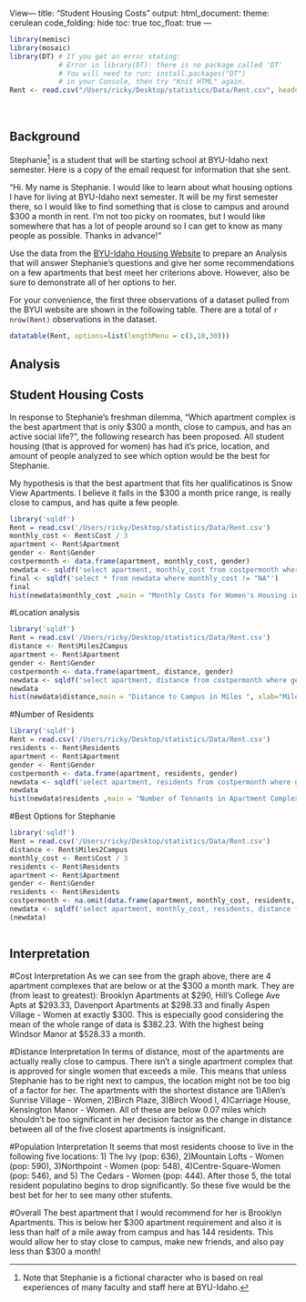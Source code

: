 View---
title: "Student Housing Costs"
output: 
  html_document:
    theme: cerulean
    code_folding: hide
    toc: true
    toc_float: true
---

```r
library(memisc)
library(mosaic)
library(DT) # If you get an error stating: 
            # Error in library(DT): there is no package called 'DT'
            # You will need to run: install.packages("DT") 
            # in your Console, then try "Knit HTML" again.
Rent <- read.csv("/Users/ricky/Desktop/statistics/Data/Rent.csv", header=TRUE)
```

<br />

## Background

Stephanie[^1] is a student that will be starting school at BYU-Idaho next semester. Here is a copy of the email request for information that she sent.

"Hi. My name is Stephanie. I would like to learn about what housing options I have for living at BYU-Idaho next semester. It will be my first semester there, so I would like to find something that is close to campus and around $300 a month in rent. I'm not too picky on roomates, but I would like somewhere that has a lot of people around so I can get to know as many people as possible. Thanks in advance!"

Use the data from the [BYU-Idaho Housing Website](https://web.byui.edu/tis/search) to prepare an Analysis that will answer Stephanie's questions and give her some recommendations on a few apartments that best meet her criterions above. However, also be sure to demonstrate all of her options to her.

For your convenience, the first three observations of a dataset pulled from the BYUI website are shown in the following table. There are a total of `r nrow(Rent)` observations in the dataset.

<!-- Hint, you should probably subset the Rent dataset to only show the "Approved Women's Housing" since Stephanie won't be interested in Male Housing options. Also, you can edit this background however you wish when completing your analysis. Notice how this text in green doesn't show up in the HTML output because we used the HTML comment tags around this text. --> 

```r
datatable(Rent, options=list(lengthMenu = c(3,10,30)))
```


## Analysis
## Student Housing Costs

In response to Stephanie's freshman dilemma, "Which apartment complex is the best apartment that is only $300 a month, close to campus, and has an active social life?", the following research has been proposed. All student housing (that is approved for women) has had it's price, location, and amount of people analyzed to see which option would be the best for Stephanie.

My hypothesis is that the best apartment that fits her qualificatinos is Snow View Apartments. I believe it falls in the $300 a month price range, is really close to campus, and has quite a few people.


```r

library('sqldf')
Rent = read.csv('/Users/ricky/Desktop/statistics/Data/Rent.csv')
monthly_cost <- Rent$Cost / 3
apartment <- Rent$Apartment
gender <- Rent$Gender
costpermonth <- data.frame(apartment, monthly_cost, gender)
newdata <- sqldf('select apartment, monthly_cost from costpermonth where gender = "F" order by monthly_cost asc')
final <- sqldf('select * from newdata where monthly_cost != "NA"')
final
hist(newdata$monthly_cost ,main = "Monthly Costs for Women's Housing in Rexburg ", xlab="Price Range", ylab="Number of Apartments in Range", col = 'steelblue')
```


#Location analysis 
```r
library('sqldf')
Rent = read.csv('/Users/ricky/Desktop/statistics/Data/Rent.csv')
distance <- Rent$Miles2Campus
apartment <- Rent$Apartment
gender <- Rent$Gender
costpermonth <- data.frame(apartment, distance, gender)
newdata <- sqldf('select apartment, distance from costpermonth where gender = "F" and distance is not null order by distance asc')
newdata
hist(newdata$distance,main = "Distance to Campus in Miles ", xlab="Miles", ylab="Number of Apartments in Range", col = 'yellow')
```

#Number of Residents
```r
library('sqldf')
Rent = read.csv('/Users/ricky/Desktop/statistics/Data/Rent.csv')
residents <- Rent$Residents
apartment <- Rent$Apartment
gender <- Rent$Gender
costpermonth <- data.frame(apartment, residents, gender)
newdata <- sqldf('select apartment, residents from costpermonth where gender = "F" order by residents desc')
newdata
hist(newdata$residents ,main = "Number of Tennants in Apartment Complex", xlab="Total Tennants", ylab="Number of Apartments in Range", col = 'firebrick')
```

#Best Options for Stephanie
```r
library('sqldf')
Rent = read.csv('/Users/ricky/Desktop/statistics/Data/Rent.csv')
distance <- Rent$Miles2Campus
monthly_cost <- Rent$Cost / 3
residents <- Rent$Residents
apartment <- Rent$Apartment
gender <- Rent$Gender
residents <- Rent$Residents
costpermonth <- na.omit(data.frame(apartment, monthly_cost, residents, distance, gender))
newdata <- sqldf('select apartment, monthly_cost, residents, distance from costpermonth where gender = "F" order by monthly_cost asc, residents desc, distance asc limit 10')
(newdata)



```

## Interpretation
#Cost Interpretation
As we can see from the graph above, there are 4 apartment complexes that are below or at the $300 a month mark. They are (from least to greatest): Brooklyn Apartments at $290, Hill's College Ave Apts at $293.33, Davenport Apartments at $298.33 and finally Aspen Village - Women at exactly $300. This is especially good considering the mean of the whole range of data is $382.23. With the highest being Windsor Manor at $528.33 a month. 

#Distance Interpretation
In terms of distance, most of the apartments are actually really close to campus. There isn't a single apartment complex that is approved for single women that exceeds a mile. This means that unless Stephanie has to be right next to campus, the location might not be too big of a factor for her. The apartments with the shortest distance are 1)Allen's Sunrise Village - Women, 2)Birch Plaze, 3)Birch Wood I, 4)Carriage House, Kensington Manor - Women. All of these are below 0.07 miles which shouldn't be too significant in her decision factor as the change in distance between all of the five closest apartments is insignificant. 

#Population Interpretation 
It seems that most residents choose to live in the following five locations: 1) The Ivy (pop: 636), 2)Mountain Lofts - Women (pop: 590), 3)Northpoint - Women (pop: 548), 4)Centre-Square-Women (pop: 546), and 5) The Cedars - Women (pop: 444). After those 5, the total resident populatino begins to drop significantly. So these five would be the best bet for her to see many other stufents. 


#Overall 
The best apartment that I would recommend for her is Brooklyn Apartments. This is below her $300 apartment requirement and also it is less than half of a mile away from campus and has 144 residents. This would allow her to stay close to campus, make new friends, and also pay less than $300 a month!










[^1]: Note that Stephanie is a fictional character who is based on real experiences of many faculty and staff here at BYU-Idaho.
